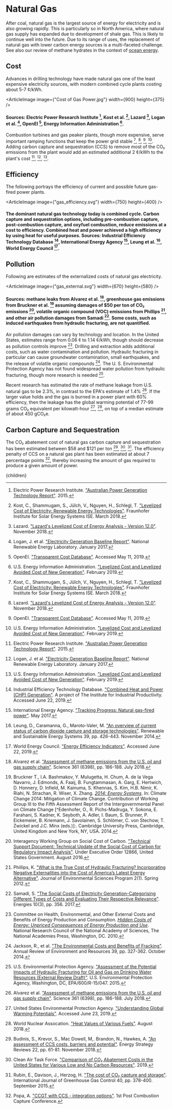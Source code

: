 



# Natural Gas

After coal, natural gas is the largest source of energy for electricity and is also growing rapidly. This is particularly so in North America, where natural gas supply has expanded due to development of shale gas. This is likely to continue well into the future. Due to its range of uses, the replacement of natural gas with lower carbon energy sources is a multi-faceted challenge. See also our review of methane hydrates in the context of [ocean energy](/energy/energy_production/mhk).

## Cost
Advances in drilling technology have made natural gas one of the least expensive electricity sources, with modern combined cycle plants costing about 5-7 ¢/kWh.

<ArticleImage image={"Cost of Gas Power.jpg"} width={900} height={375} />
#### Sources: Electric Power Research Institute [^6], Kost et al. [^11], Lazard [^12], Logan et al. [^14], OpenEI [^15], Energy Information Administration [^20].

Combustion turbines and gas peaker plants, though more expensive, serve important ramping functions that keep the power grid stable [^11], [^12], [^15], [^20]. Adding carbon capture and sequestration (CCS) to remove most of the CO₂ emissions from the plant would add an estimated additional 2 ¢/kWh to the plant's cost [^6], [^14], [^20].

## Efficiency
The following portrays the efficiency of current and possible future gas-fired power plants.

<ArticleImage image={"gas_efficiency.svg"} width={750} height={400} />
#### The dominant natural gas technology today is combined cycle. Carbon capture and sequestration options, including pre-combustion capture, post-combustion capture, and oxyfuel combustion, reduce emissions at a cost to efficiency. Combined heat and power achieved a high efficiency by using heat for useful purposes. Sources: Industrial Efficiency Technology Database [^7], International Energy Agency [^9], Leung et al. [^13], World Energy Council [^23].

## Pollution
Following are estimates of the externalized costs of natural gas electricity.

<ArticleImage image={"gas_external.svg"} width={670} height={580} />
#### Sources: methane leaks from Alvarez et al. [^1], greenhouse gas emissions from Bruckner et al. [^2] assuming damages of $50 per ton of CO₂ emissions [^8], volatile organic compound (VOC) emissions from Phillips [^16], and other air pollution damages from Samadi [^19]. Some costs, such as induced earthquakes from hydraulic fracturing, are not quantified.

Air pollution damages can vary by technology and location. In the United States, estimates range from 0.06 ¢ to 1.14 ¢/kWh, though should decrease as pollution controls improve [^5]. Drilling and extraction adds additional costs, such as water contamination and pollution. Hydraulic fracturing in particular can cause groundwater contamination, small earthquakes, and the release of volatile organic compounds [^10]. The U. S. Environmental Protection Agency has not found widespread water pollution from hydraulic fracturing, though more research is needed [^21].

Recent research has estimated the rate of methane leakage from U.S. natural gas to be 2.3%, in contrast to the EPA's estimate of 1.4% [^1]. If the larger value holds and the gas is burned in a power plant with 60% efficiency, then the leakage has the global warming potential of 77-99 grams CO₂ equivalent per kilowatt-hour [^22], [^24], on top of a median estimate of about 450 gCO₂e.

<TighterRegulationOnLeakageRatesSolution />
<ReplaceGasPeakerPlantsWithStorageSolution />

## Carbon Capture and Sequestration
The CO₂ abatement cost of natural gas carbon capture and sequestration has been estimated between $58 and $121 per ton [^3], [^4], [^18]. The efficiency penalty of CCS on a natural gas plant has been estimated at about 7 percentage points [^17], thereby increasing the amount of gas required to produce a given amount of power.





[^1]: Alvarez et al. ["Assessment of methane emissions from the U.S. oil and gas supply chain"](https://science.sciencemag.org/content/361/6398/186). Science 361 (6398), pp. 186-188. July 2018.

[^2]: Bruckner T., I.A. Bashmakov, Y. Mulugetta, H. Chum, A. de la Vega Navarro, J. Edmonds, A. Faaij, B. Fungtammasan, A. Garg, E. Hertwich, D. Honnery, D. Infield, M. Kainuma, S. Khennas, S. Kim, H.B. Nimir, K. Riahi, N. Strachan, R. Wiser, X. Zhang. [*2014: Energy Systems*](https://www.ipcc.ch/site/assets/uploads/2018/02/ipcc_wg3_ar5_chapter7.pdf). In: Climate Change 2014: Mitigation of Climate Change. Contribution of Working Group III to the Fifth Assessment Report of the Intergovernmental Panel on Climate Change [^Edenhofer, O., R. Pichs-Madruga, Y. Sokona, E. Farahani, S. Kadner, K. Seyboth, A. Adler, I. Baum, S. Brunner, P. Eickemeier, B. Kriemann, J. Savolainen, S. Schlömer, C. von Stechow, T. Zwickel and J.C. Minx (eds.)]:. Cambridge University Press, Cambridge, United Kingdom and New York, NY, USA. 2014.

[^3]: Budinis, S., Krevor, S., Mac Dowell, M,. Brandon, N., Hawkes, A. ["An assessment of CCS costs, barriers and potential"](https://www.sciencedirect.com/science/article/pii/S2211467X18300634). Energy Strategy Reviews 22, pp. 61-81. November 2018.

[^4]: Clean Air Task Force. ["Comparison of CO₂ Abatement Costs in the United States for Various Low and No Carbon Resources"](https://www.catf.us/resource/comparison-of-co2-abatement-costs-in-the-united-states-for-various-low-and-no-carbon-resources/). 2019.

[^5]: Committee on Health, Environmental, and Other External Costs and Benefits of Energy Production and Consumption. [*Hidden Costs of Energy: Unpriced Consequences of Energy Production and Use*](http://www.nap.edu/catalog.php?record_id=12794). National Research Council of the National Academy of Sciences, The National Academies Press, Washington, DC. 2010.

[^6]: Electric Power Research Institute. ["Australian Power Generation Technology Report"](http://www.co2crc.com.au/wp-content/uploads/2016/04/LCOE_Report_final_web.pdf). 2015.

[^7]: Industrial Efficiency Technology Database. ["Combined Heat and Power (CHP) Generation"](http://ietd.iipnetwork.org/content/combined-heat-and-power-chp-generation). A project of The Institute for Industrial Productivity. Accessed June 22, 2019.

[^8]: Interagency Working Group on Social Cost of Carbon. ["Technical Support Document: Technical Update of the Social Cost of Carbon for Regulatory Impact Analysis"](https://19january2017snapshot.epa.gov/sites/production/files/2016-12/documents/sc_co2_tsd_august_2016.pdf). Under Executive Order 12866, United States Government. August 2016.

[^9]: International Energy Agency. ["Tracking Progress: Natural gas-fired power"](https://www.iea.org/etp/tracking2017/naturalgas-firedpower/). May 2017.

[^10]: Jackson, R., et al. ["The Environmental Costs and Benefits of Fracking"](https://www.annualreviews.org/doi/abs/10.1146/annurev-environ-031113-144051). Annual Review of Environment and Resources 39, pp. 327-362. October 2014.

[^11]: Kost, C., Shammugam, S., Jülch, V., Nguyen, H., Schlegl, T. ["Levelized Cost of Electricity: Renewable Energy Technologies"](https://www.ise.fraunhofer.de/content/dam/ise/en/documents/publications/studies/EN2018_Fraunhofer-ISE_LCOE_Renewable_Energy_Technologies.pdf). Fraunhofer Institute for Solar Energy Systems ISE. March 2018.

[^12]: Lazard. ["Lazard's Levelized Cost of Energy Analysis - Version 12.0"](https://www.lazard.com/media/450784/lazards-levelized-cost-of-energy-version-120-vfinal.pdf). November 2018.

[^13]: Leung, D., Caramanna, G., Maroto-Valer, M. ["An overview of current status of carbon dioxide capture and storage technologies"](https://www.sciencedirect.com/science/article/pii/S1364032114005450). Renewable and Sustainable Energy Systems 39, pp. 426-443. November 2014.

[^14]: Logan, J. et al. ["Electricity Generation Baseline Report"](https://www.nrel.gov/docs/fy17osti/67645.pdf). National Renewable Energy Laboratory. January 2017.

[^15]: OpenEI. ["Transparent Cost Database"](https://openei.org/apps/TCDB/). Accessed May 11, 2019.

[^16]: Phillips, K. ["What is the True Cost of Hydraulic Fracturing? Incorporating Negative Externalities into the Cost of America’s Latest Energy Alternative"](https://pdfs.semanticscholar.org/1f82/17d07c8d1a20f529ba5c0d9d2a17f6bb2445.pdf). Journal of Environmental Sciences Program 2(1). Spring 2012.

[^17]: Popa, A. ["CCGT with CCS - integration options"](https://ieaghg.org/docs/General_Docs/PCCC1/Abstracts_Final/pccc1Abstract00055.pdf). 1st Post Combustion Capture Conference.

[^18]: Rubin, E., Davison, J., Herzog, H. ["The cost of CO₂ capture and storage"](https://www.sciencedirect.com/science/article/abs/pii/S1750583615001814). International Journal of Greenhouse Gas Control 40, pp. 378-400. September 2015.

[^19]: Samadi, S. ["The Social Costs of Electricity Generation-Categorising Different Types of Costs and Evaluating Their Respective Relevance"](https://www.mdpi.com/1996-1073/10/3/356). Energies 10(3), pp. 356. 2017.

[^20]: U.S. Energy Information Administration. ["Levelized Cost and Levelized Avoided Cost of New Generation"](https://www.eia.gov/outlooks/aeo/pdf/electricity_generation.pdf). February 2019.

[^21]: U.S. Environmental Protection Agency. ["Assessment of the Potential Impacts of Hydraulic Fracturing for Oil and Gas on Drinking Water Resources (External Review Draft)"](http://cfpub.epa.gov/ncea/hfstudy/recordisplay.cfm?deid=244651). U.S. Environmental Protection Agency, Washington, DC, EPA/600/R-15/047. 2015.

[^22]: United States Environmental Protection Agency. ["Understanding Global Warming Potentials"](https://www.epa.gov/ghgemissions/understanding-global-warming-potentials). Accessed June 23, 2019.

[^23]: World Energy Council. ["Energy Efficiency Indicators"](https://www.worldenergy.org/data/efficiency-indicators/). Accessed June 22, 2019.

[^24]: World Nuclear Assocation. ["Heat Values of Various Fuels"](http://www.world-nuclear.org/information-library/facts-and-figures/heat-values-of-various-fuels.aspx). August 2018.

  <Article 
    focusAreaUrl={focusAreaUrl} 
    hierarchy={hierarchy} 
    site={site}
  >
    {children}
  </Article>